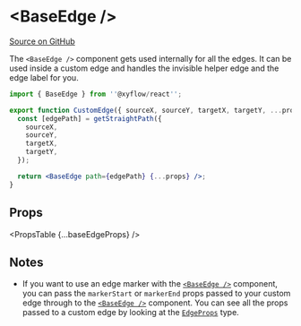 
# &lt;BaseEdge />

[Source on GitHub](https://github.com/wbkd/react-flow/blob/f919cb152dd5a92ec3b4d7e4568ffe099bc2af39/packages/react/src/components/Edges/BaseEdge.tsx#L7)

The `<BaseEdge />` component gets used internally for all the edges. It can be
used inside a custom edge and handles the invisible helper edge and the edge label
for you.

```jsx
import { BaseEdge } from ''@xyflow/react'';

export function CustomEdge({ sourceX, sourceY, targetX, targetY, ...props }) {
  const [edgePath] = getStraightPath({
    sourceX,
    sourceY,
    targetX,
    targetY,
  });

  return <BaseEdge path={edgePath} {...props} />;
}
```

## Props

<PropsTable {...baseEdgeProps} />

## Notes

- If you want to use an edge marker with the [`<BaseEdge />`](./BaseEdge) component,
  you can pass the `markerStart` or `markerEnd` props passed to your custom edge
  through to the [`<BaseEdge />`](./BaseEdge) component. You can see all the props
  passed to a custom edge by looking at the [`EdgeProps`](../types/EdgeProps) type.
